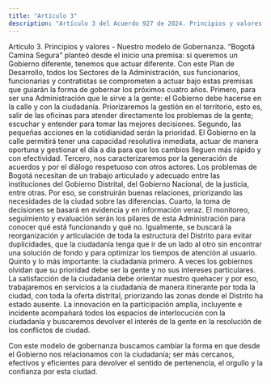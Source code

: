 ```yaml
---
title: "Artículo 3"
description: "Artículo 3 del Acuerdo 927 de 2024. Principios y valores - Nuestro modelo de Gobernanza."
---
```


Artículo 3. Principios y valores - Nuestro modelo de Gobernanza. “Bogotá Camina Segura” planteó desde el inicio una premisa: si queremos un Gobierno diferente, tenemos que actuar diferente. Con este Plan de Desarrollo, todos los Sectores de la Administración, sus funcionarios, funcionarias y contratistas se comprometen a actuar bajo estas premisas que guiarán la forma de gobernar los próximos cuatro años. Primero, para ser una Administración que le sirve a la gente: el Gobierno debe hacerse en la calle y con la ciudadanía. Priorizaremos la gestión en el territorio, esto es, salir de las oficinas para atender directamente los problemas de la gente; escuchar y entender para tomar las mejores decisiones. Segundo, las pequeñas acciones en la cotidianidad serán la prioridad. El Gobierno en la calle permitirá tener una capacidad resolutiva inmediata, actuar de manera oportuna y gestionar el día a día para que los cambios lleguen más rápido y con efectividad. Tercero, nos caracterizaremos por la generación de acuerdos y por el diálogo respetuoso con otros actores. Los problemas de Bogotá necesitan de un trabajo articulado y adecuado entre las instituciones del Gobierno Distrital, del Gobierno Nacional, de la justicia, entre otras. Por eso, se construirán buenas relaciones, priorizando las necesidades de la ciudad sobre las diferencias. Cuarto, la toma de decisiones se basará en evidencia y en información veraz. El monitoreo, seguimiento y evaluación serán los pilares de esta Administración para conocer qué está funcionando y qué no. Igualmente, se buscará la reorganización y articulación de toda la estructura del Distrito para evitar duplicidades, que la ciudadanía tenga que ir de un lado al otro sin encontrar una solución de fondo y para optimizar los tiempos de atención al usuario. Quinto y lo más importante: la ciudadanía primero. A veces los gobiernos olvidan que su prioridad debe ser la gente y no sus intereses particulares. La satisfacción de la ciudadanía debe orientar nuestro quehacer y por eso, trabajaremos en servicios a la ciudadanía de manera itinerante por toda la ciudad, con toda la oferta distrital, priorizando las zonas donde el Distrito ha estado ausente. La innovación en la participación amplia, incluyente e incidente acompañará todos los espacios de interlocución con la ciudadanía y buscaremos devolver el interés de la gente en la resolución de los conflictos de ciudad.
 
Con este modelo de gobernanza buscamos cambiar la forma en que desde el Gobierno nos relacionamos con la ciudadanía; ser más cercanos, efectivos y eficientes para devolver el sentido de pertenencia, el orgullo y la confianza por esta ciudad.